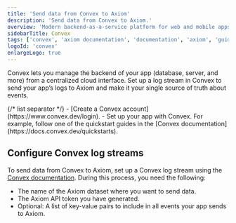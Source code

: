 ```yaml
---
title: 'Send data from Convex to Axiom'
description: 'Send data from Convex to Axiom.'
overview: 'Modern backend-as-a-service platform for web and mobile apps'
sidebarTitle: Convex
tags: ['convex', 'axiom documentation', 'documentation', 'axiom', 'guide']
logoId: 'convex'
enlargeLogo: true
---
```


Convex lets you manage the backend of your app (database, server, and more) from a centralized cloud interface. Set up a log stream in Convex to send your app’s logs to Axiom and make it your single source of truth about events.


<Prerequisites />
{/* list separator */}
- [Create a Convex account](https://www.convex.dev/login).
- Set up your app with Convex. For example, follow one of the quickstart guides in the [Convex documentation](https://docs.convex.dev/quickstarts).

## Configure Convex log streams

To send data from Convex to Axiom, set up a Convex log stream using the [Convex documentation](https://docs.convex.dev/production/integrations/log-streams#axiom). During this process, you need the following:

- The name of the Axiom dataset where you want to send data.
- The Axiom API token you have generated.
- Optional: A list of key-value pairs to include in all events your app sends to Axiom.
